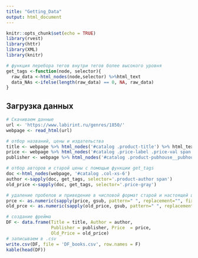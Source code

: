 ---
title: "Getting_Data"
output: html_document
---

```{r setup, include=FALSE}
knitr::opts_chunk$set(echo = TRUE)
library(rvest)
library(httr)
library(XML)
library(knitr)

# функция перебора тегов внутри тегов более высокого уровня
get_tags <-function(node, selector){
  raw_data <-html_nodes(node,selector) %>%html_text
  data_NAs <-ifelse(length(raw_data) == 0, NA, raw_data)
}
```

## Загрузка данных

```{r GD}

# Скачиваем данные
url <- 'https://www.labirint.ru/genres/1850/'
webpage <- read_html(url)

# отбор названий, цены и издательства
title <- webpage %>% html_nodes('#catalog .product-title') %>% html_text
price <- webpage %>% html_nodes('#catalog .price-label .price-val span') %>% html_text
publisher <- webpage %>% html_nodes('#catalog .product-pubhouse__pubhouse span') %>% html_text

# отбор авторов и старой цены с помощью функции get_tags
doc <-html_nodes(webpage, '#catalog .col-xs-6')
author <-sapply(doc, get_tags, selector='.product-author span')
old_price <-sapply(doc, get_tags, selector='.price-gray')

# удаление пробелов и приведение в числовой формат старой и настоящей цены
prce <- as.numeric(sapply(price, gsub, pattern=" ", replacement="", fixed = TRUE))
old_prce <- as.numeric(sapply(old_price, gsub, pattern=" ", replacement="", fixed = TRUE))

# создание фрейма
DF <- data.frame(Title = title, Author = author,
                 Publisher = publisher, Price  = price,
                 Old_Price = old_price)
# записываем в .csv
write.csv(DF, file = 'DF_books.csv', row.names = F)
kable(head(DF))
```

